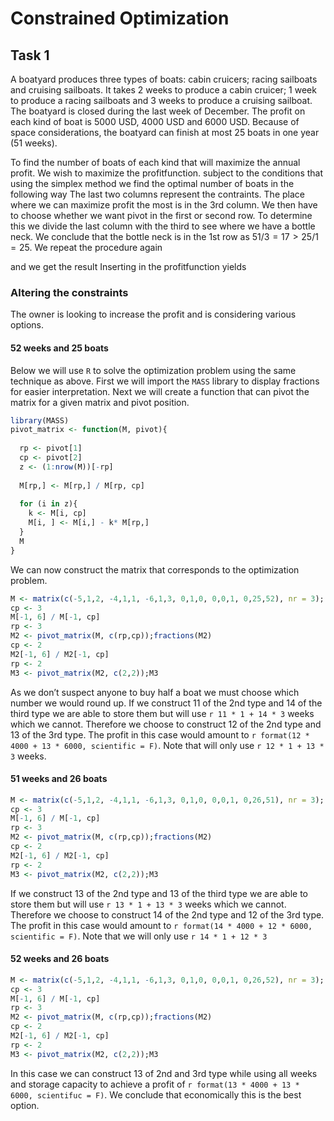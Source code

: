 # Constrained Optimization

## Task 1
A boatyard produces three types of boats: cabin cruicers; racing sailboats and cruising sailboats. 
It takes 2 weeks to produce a cabin cruicer; 1 week to produce a racing sailboats and 3 weeks to produce a cruising sailboat. 
The boatyard is closed during the last week of December. 
The profit on each kind of boat is 5000 USD, 4000 USD and 6000 USD. 
Because of space considerations, the boatyard can finish at most 25 boats in one year (51 weeks).

To find the number of boats of each kind that will maximize the annual profit.
We wish to maximize the profitfunction.
\begin{align}
    Z(x) = 5000x_1 + 4000x_2 + 6000x_3
\end{align}
subject to the conditions that
\begin{align}
    2x_1 + 1x_2 + 3x_3 &\leq 51\\
    x_1 + x_2 + x_3 &\leq 25.
\end{align}
using the simplex method we find the optimal number of boats in the following way
\begin{table}[h]
  \begin{center}
    \begin{tabular}{@{}l|lllll|l@{}}
    \toprule
     & -5000 & -4000 & -6000 & 0 & 0 &    \\ \midrule
     & 2     & 1     & 3     & 1 & 0 & 51 \\
     & 1     & 1     & 1     & 0 & 1 & 25   
    \end{tabular}
  \end{center}
\end{table}
The last two columns represent the contraints.
The place where we can maximize profit the most is in the 3rd column.
We then have to choose whether we want pivot in the first or second row.
To determine this we divide the last column with the third to see where we have a bottle neck.
We conclude that the bottle neck is in the 1st row as $51/3 = 17 > 25/1 = 25$.
\begin{table}[h]
  \begin{center}
    \begin{tabular}{@{}l|lllll|l@{}}
    \toprule
     & -4000 & -2000 & 0 & 2000 & 0 &    \\ \midrule
     & 2/3   & 1/3   & 1 & 1/3  & 0 & 17 \\
     & 1/3   & 2/3   & 0 & -1/3 & 1 & 8  \\
    \end{tabular}
  \end{center}
\end{table}
We repeat the procedure again
\begin{table}[h]
  \begin{center}
    \begin{tabular}{@{}l|lllll|l@{}}
    \toprule
     & 0   & 0 & 0 & 1000 & 3000 &    \\ \midrule
     & 1/2 & 0 & 1 & -1/2 & 0    & 13 \\
     & 1/2 & 1 & 0 & -1/2 & 3/2  & 12 \\
    \end{tabular}
  \end{center}
\end{table}
and we get the result
\begin{align}
  x_1 = 0, x_2 = 12, x_3 = 13.
\end{align}
Inserting in the profitfunction yields
\begin{align}
    Z(x) = 12 \cdot 4000 \$ + 13 \cdot 6000 \$ = 126.0000 \$.
\end{align}

### Altering the constraints
The owner is looking to increase the profit and is considering various options.
\begin{itemize}
  \item Keeping the boatyard open all year round
  \item Increasing the capacity to 25 boasts
  \item Keeping the boatyard open all year round and icreasing the capacity to 26 boats
\end{itemize}

#### 52 weeks and 25 boats
Below we will use `R` to solve the optimization problem using the same technique as above.
First we will import the `MASS` library to display fractions for easier interpretation.
Next we will create a function that can pivot the matrix for a given matrix and pivot position.

```r
library(MASS)
pivot_matrix <- function(M, pivot){
  
  rp <- pivot[1]
  cp <- pivot[2]
  z <- (1:nrow(M))[-rp]
  
  M[rp,] <- M[rp,] / M[rp, cp]
  
  for (i in z){
    k <- M[i, cp]
    M[i, ] <- M[i,] - k* M[rp,]
  }
  M
}
```

We can now construct the matrix that corresponds to the optimization problem.

```r
M <- matrix(c(-5,1,2, -4,1,1, -6,1,3, 0,1,0, 0,0,1, 0,25,52), nr = 3); M
cp <- 3
M[-1, 6] / M[-1, cp]
rp <- 3
M2 <- pivot_matrix(M, c(rp,cp));fractions(M2)
cp <- 2
M2[-1, 6] / M2[-1, cp]
rp <- 2
M3 <- pivot_matrix(M2, c(2,2));M3
```

As we don't suspect anyone to buy half a boat we must choose which number we would round up.
If we construct 11 of the 2nd type and 14 of the third type we are able to store them but will use `r 11 * 1 + 14 * 3` weeks which we cannot.
Therefore we choose to construct 12 of the 2nd type and 13 of the 3rd type.
The profit in this case would amount to `r format(12 * 4000 + 13 * 6000, scientific = F)`.
Note that will only use `r 12 * 1 + 13 * 3` weeks.

#### 51 weeks and 26 boats

```r
M <- matrix(c(-5,1,2, -4,1,1, -6,1,3, 0,1,0, 0,0,1, 0,26,51), nr = 3); M
cp <- 3
M[-1, 6] / M[-1, cp]
rp <- 3
M2 <- pivot_matrix(M, c(rp,cp));fractions(M2)
cp <- 2
M2[-1, 6] / M2[-1, cp]
rp <- 2
M3 <- pivot_matrix(M2, c(2,2));M3
```

If we construct 13 of the 2nd type and 13 of the third type we are able to store them but will use `r 13 * 1 + 13 * 3` weeks which we cannot.
Therefore we choose to construct 14 of the 2nd type and 12 of the 3rd type.
The profit in this case would amount to `r format(14 * 4000 + 12 * 6000, scientific = F)`. 
Note that we will only use `r 14 * 1 + 12 * 3`

#### 52 weeks and 26 boats

```r
M <- matrix(c(-5,1,2, -4,1,1, -6,1,3, 0,1,0, 0,0,1, 0,26,52), nr = 3); M
cp <- 3
M[-1, 6] / M[-1, cp]
rp <- 3
M2 <- pivot_matrix(M, c(rp,cp));fractions(M2)
cp <- 2
M2[-1, 6] / M2[-1, cp]
rp <- 2
M3 <- pivot_matrix(M2, c(2,2));M3
```

In this case we can construct 13 of 2nd and 3rd type while using all weeks and storage capacity to achieve a profit of `r format(13 * 4000 + 13 * 6000, scientifuc = F)`.
We conclude that economically this is the best option.